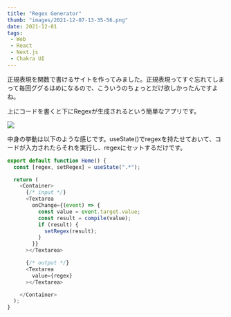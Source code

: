 ```yaml
---
title: "Regex Generator"
thumb: "images/2021-12-07-13-35-56.png"
date: 2021-12-01
tags:
 - Web
 - React
 - Next.js
 - Chakra UI
---
```


正規表現を関数で書けるサイトを作ってみました。正規表現ってすぐ忘れてしまって毎回ググるはめになるので、こういうのちょっとだけ欲しかったんですよね。

上にコードを書くと下にRegexが生成されるという簡単なアプリです。

![](images/2021-12-07-13-35-56.png)

中身の挙動は以下のような感じです。useState()でregexを持たせておいて、コードが入力されたらそれを実行し、regexにセットするだけです。

```js
export default function Home() {
  const [regex, setRegex] = useState(".*");

  return (
    <Container>
      {/* input */}
      <Textarea
        onChange={(event) => {
          const value = event.target.value;
          const result = compile(value);
          if (result) {
            setRegex(result);
          }
        }}
      ></Textarea>

      {/* output */}
      <Textarea
        value={regex}
      ></Textarea>

    </Container>
  );
}
```